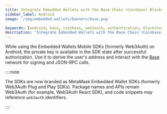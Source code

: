 ```yaml
---
title: Integrate Embedded Wallets with the Base Chain (Coinbase) Blockchain in Android
sidebar_label: Android
image: '/img/embedded-wallets/banners/base.png'

keywords: [android, base, coinbase, web3auth, authentication, blockchain]
description: 'Integrate Embedded Wallets with the Base Chain (Coinbase) Blockchain in Android'
---
```



<SEO
  title="Integrate Embedded Wallets with the Base Chain (Coinbase) Blockchain in Android"
  description="Integrate Embedded Wallets with the Base Chain (Coinbase) Blockchain in Android"
  image="https://docs.metamask.io/img/embedded-wallets/banners/base.png"
  slug="/embedded-wallets/connect-blockchain/evm/base/android"
/>

While using the Embedded Wallets Mobile SDKs (formerly Web3Auth) on Android, the private key is available in the SDK state after successful authorization. Use it to derive the user's address and interact with the [Base](https://base.org) network for signing and JSON-RPC calls.

::::note

The SDKs are now branded as MetaMask Embedded Wallet SDKs (formerly Web3Auth Plug and Play SDKs). Package names and APIs remain Web3Auth (for example, Web3Auth React SDK), and code snippets may reference `web3auth` identifiers.

::::

<EVMInteraction />
